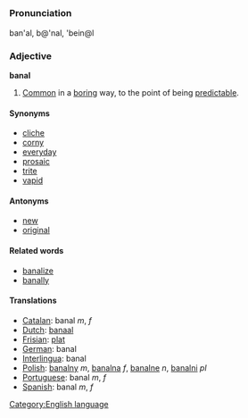 =={{en}}==
[[Category:English language]]
===Pronunciation===
ban'al, b@'nal, 'bein@l
===Adjective===
'''banal'''
# [[Common]] in a [[boring]] way, to the point of being [[predictable]].
====Synonyms====
* [[cliche]]
* [[corny]]
* [[everyday]]
* [[prosaic]]
* [[trite]]
* [[vapid]]

====Antonyms====
* [[new]]
* [[original]]

====Related words====
* [[banalize]]
* [[banally]]

====Translations====
*[[Catalan]]: banal ''m'', ''f''
*[[Dutch]]: [[banaal]]
*[[Frisian]]: [[plat]]
*[[German]]: banal
*[[Interlingua]]: banal
*[[Polish]]: [[banalny]] ''m'', [[banalna]] ''f'', [[banalne]] ''n'', [[banalni]] ''pl''
*[[Portuguese]]: banal ''m'', ''f''
*[[Spanish]]: banal ''m'', ''f''